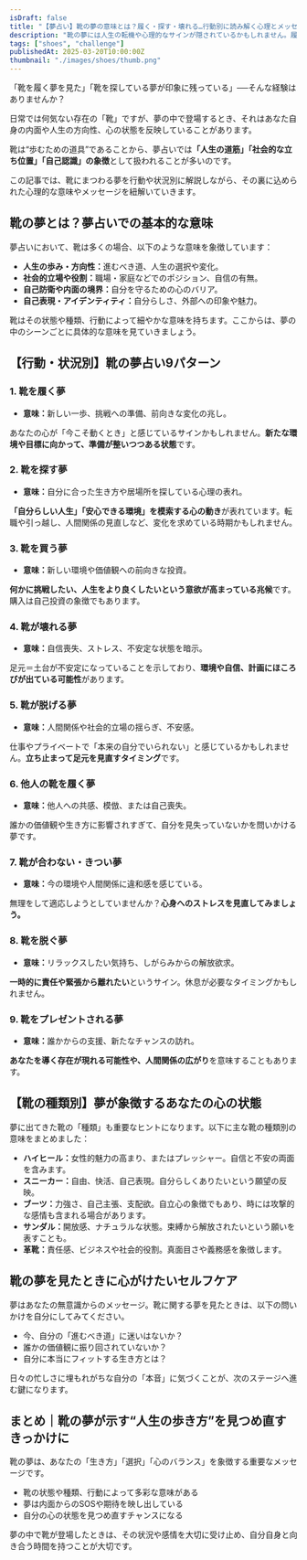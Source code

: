 ```yaml
---
isDraft: false
title: "【夢占い】靴の夢の意味とは？履く・探す・壊れる…行動別に読み解く心理とメッセージ"
description: "靴の夢には人生の転機や心理的なサインが隠されているかもしれません。履く・探す・壊れるなど行動別に、夢占いでその意味を丁寧に解説します。"
tags: ["shoes", "challenge"]
publishedAt: 2025-03-20T10:00:00Z
thumbnail: "./images/shoes/thumb.png"
---
```


「靴を履く夢を見た」「靴を探している夢が印象に残っている」──そんな経験はありませんか？

日常では何気ない存在の「靴」ですが、夢の中で登場するとき、それはあなた自身の内面や人生の方向性、心の状態を反映していることがあります。

靴は“歩むための道具”であることから、夢占いでは<strong>「人生の道筋」「社会的な立ち位置」「自己認識」の象徴</strong>として扱われることが多いのです。

この記事では、靴にまつわる夢を行動や状況別に解説しながら、その裏に込められた心理的な意味やメッセージを紐解いていきます。

<TableOfContents />

<AdUnit />

## 靴の夢とは？夢占いでの基本的な意味

夢占いにおいて、靴は多くの場合、以下のような意味を象徴しています：

- <strong>人生の歩み・方向性：</strong>進むべき道、人生の選択や変化。
- <strong>社会的立場や役割：</strong>職場・家庭などでのポジション、自信の有無。
- <strong>自己防衛や内面の境界：</strong>自分を守るための心のバリア。
- <strong>自己表現・アイデンティティ：</strong>自分らしさ、外部への印象や魅力。

靴はその状態や種類、行動によって細やかな意味を持ちます。ここからは、夢の中のシーンごとに具体的な意味を見ていきましょう。

## 【行動・状況別】靴の夢占い9パターン

### 1. 靴を履く夢

- <strong>意味：</strong>新しい一歩、挑戦への準備、前向きな変化の兆し。

あなたの心が「今こそ動くとき」と感じているサインかもしれません。**新たな環境や目標に向かって、準備が整いつつある状態**です。

### 2. 靴を探す夢

- <strong>意味：</strong>自分に合った生き方や居場所を探している心理の表れ。

**「自分らしい人生」「安心できる環境」を模索する心の動き**が表れています。転職や引っ越し、人間関係の見直しなど、変化を求めている時期かもしれません。

### 3. 靴を買う夢

- <strong>意味：</strong>新しい環境や価値観への前向きな投資。

**何かに挑戦したい、人生をより良くしたいという意欲が高まっている兆候**です。購入は自己投資の象徴でもあります。

### 4. 靴が壊れる夢

- <strong>意味：</strong>自信喪失、ストレス、不安定な状態を暗示。

足元＝土台が不安定になっていることを示しており、**環境や自信、計画にほころびが出ている可能性**があります。

### 5. 靴が脱げる夢

- <strong>意味：</strong>人間関係や社会的立場の揺らぎ、不安感。

仕事やプライベートで「本来の自分でいられない」と感じているかもしれません。**立ち止まって足元を見直すタイミング**です。

### 6. 他人の靴を履く夢

- <strong>意味：</strong>他人への共感、模倣、または自己喪失。

誰かの価値観や生き方に影響されすぎて、自分を見失っていないかを問いかける夢です。

### 7. 靴が合わない・きつい夢

- <strong>意味：</strong>今の環境や人間関係に違和感を感じている。

無理をして適応しようとしていませんか？**心身へのストレスを見直してみましょう。**

### 8. 靴を脱ぐ夢

- <strong>意味：</strong>リラックスしたい気持ち、しがらみからの解放欲求。

**一時的に責任や緊張から離れたい**というサイン。休息が必要なタイミングかもしれません。

### 9. 靴をプレゼントされる夢

- <strong>意味：</strong>誰かからの支援、新たなチャンスの訪れ。

**あなたを導く存在が現れる可能性や、人間関係の広がり**を意味することもあります。

<AdUnit />

## 【靴の種類別】夢が象徴するあなたの心の状態

夢に出てきた靴の「種類」も重要なヒントになります。以下に主な靴の種類別の意味をまとめました：

- <strong>ハイヒール：</strong>女性的魅力の高まり、またはプレッシャー。自信と不安の両面を含みます。
- <strong>スニーカー：</strong>自由、快活、自己表現。自分らしくありたいという願望の反映。
- <strong>ブーツ：</strong>力強さ、自己主張、支配欲。自立心の象徴でもあり、時には攻撃的な感情も含まれる場合があります。
- <strong>サンダル：</strong>開放感、ナチュラルな状態。束縛から解放されたいという願いを表すことも。
- <strong>革靴：</strong>責任感、ビジネスや社会的役割。真面目さや義務感を象徴します。

<AdUnit />

## 靴の夢を見たときに心がけたいセルフケア

夢はあなたの無意識からのメッセージ。靴に関する夢を見たときは、以下の問いかけを自分にしてみてください。

- 今、自分の「進むべき道」に迷いはないか？
- 誰かの価値観に振り回されていないか？
- 自分に本当にフィットする生き方とは？

日々の忙しさに埋もれがちな自分の「本音」に気づくことが、次のステージへ進む鍵になります。

<AdUnit />

## まとめ｜靴の夢が示す“人生の歩き方”を見つめ直すきっかけに

靴の夢は、あなたの「生き方」「選択」「心のバランス」を象徴する重要なメッセージです。

- 靴の状態や種類、行動によって多彩な意味がある
- 夢は内面からのSOSや期待を映し出している
- 自分の心の状態を見つめ直すチャンスになる

夢の中で靴が登場したときは、その状況や感情を大切に受け止め、自分自身と向き合う時間を持つことが大切です。

